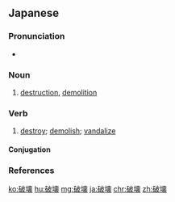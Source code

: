 ==Japanese==
{{ja-kanjitab|は|かい|yomi=on}}

===Pronunciation===
* {{ja-pron|はかい|y=o|acc=0|acc_ref=NHK}}

===Noun===
{{ja-noun|はかい}}

# [[destruction]], [[demolition]]

===Verb===
{{ja-verb-suru|はかい}}
# [[destroy]]; [[demolish]]; [[vandalize]]
#: {{ja-usex|多くの戦艦が真珠湾で'''破壊'''された。|おおく の せんかん が ^しんじゅわん で '''はかい''' された。|Many battleships were '''destroyed''' in Pearl Harbor.}}

====Conjugation====
{{ja-suru|はかい}}

===References===
<references/>

[[ko:破壊]]
[[hu:破壊]]
[[mg:破壊]]
[[ja:破壊]]
[[chr:破壊]]
[[zh:破壊]]
